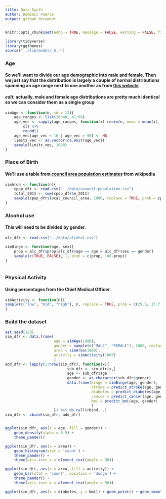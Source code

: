 ```yaml
---
title: Data Synth
author: Dominic Pearce
output: github_document
---
```


```r
knitr::opts_chunk$set(echo = TRUE, message = FALSE, warning = FALSE, fig.align = 'center')
```

```r
library(tidyverse)
library(ggthemes)
source("../lib/models_R.r")
```


### Age

#### So we'll want to divide our age demographic into male and female. Then we just say that the distribution is largely a couple of normal distributions spanning an age range next to one another as from [this website](http://www.gov.scot/Topics/People/Equality/Equalities/DataGrid/Age/AgePopMig)

#### *edit:* actually, male and female age distributions are pretty much identical so we can consider them as a single group

```r
simAge <- function(n, sd = 12){
    age_ranges <- list(16:40, 41:90)
    age_vec <- sapply(age_ranges, function(x) rnorm(n, mean = mean(x), sd = sd)) %>% 
        c() %>%
        round()
    age_vec[age_vec < 16 | age_vec > 90] <- NA
    limits_vec <- as.vector(na.omit(age_vec))
    sample(limits_vec, 1000)
}
```

### Place of Birth

#### We'll use a table from [council area population estimates](https://en.wikipedia.org/wiki/Demography_of_Scotland#Place_of_birth) from wikipedia

```r
simArea <- function(n){
    cpop_dfr <- read.csv("../data/council-population.csv")
    total_2011 <- sum(cpop_dfr$n_2011)
    sample(cpop_dfr$local_council_area, 1000, replace = TRUE, prob = cpop_dfr$n_2011)
}
```

### Alcohol use

#### This will need to be divided by gender.

```r
alc_dfr <- read.csv("../data/alcohol.csv")

simBinge <- function(age, sex){
    prop = alc_dfr$prop[alc_dfr$age == age & alc_dfr$sex == gender]
    sample(c(TRUE, FALSE), 1, prob = c(prop, 100-prop))
}



```

### Physical Activity

#### Using percentages from the Chief Medical Officer

```r
simActivity <- function(n){
sample(c("low", "mid", "high"), n, replace = TRUE, prob = c(25.6, 13.7, 60.7))
}
```


### Build the dataset


```r
set.seed(123)
sim_dfr <- data.frame(
                      age = simAge(1000),
                      gender = sample(c("MALE", "FEMALE"), 1000, replace = TRUE),
                      area = simArea(1000), 
                      activity = simActivity(1000)
                      )
add_dfr <- lapply(1:nrow(sim_dfr), function(x){
                            sub_dfr <- sim_dfr[x,]
                            age <- sub_dfr$age
                            gender <- as.character(sub_dfr$gender)
                            data.frame(binge = simBinge(age, gender), 
                                       stroke = predict_stroke(age, gender),
                                       diabetes = predict_diabetes(age, gender),
                                       cancer = predict_cancer(age, gender),
                                       bmi = predict_bmi(age, gender)
                                       )
                      }) %>% do.call(rbind, .)
sim_dfr <- cbind(sim_dfr, add_dfr)


ggplot(sim_dfr, aes(x = age, fill = gender)) +
    geom_density(alpha = 0.5) +
    theme_pander()

ggplot(sim_dfr, aes(x = area)) + 
    geom_histogram(stat = 'count') + 
    theme_pander() + 
    theme(axis.text.x = element_text(angle = 90)) 

ggplot(sim_dfr, aes(x = area, fill = activity)) + 
    geom_bar(stat = 'count', position = 'dodge') + 
    theme_pander() + 
    theme(axis.text.x = element_text(angle = 90))

ggplot(sim_dfr, aes(x = diabetes, y = bmi)) + geom_point() + geom_smooth(method = 'lm')
```

